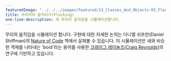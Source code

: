 ---
featuredImage: "../../../images/featured/13_Classes_And_Objects-03_Flocking-thumbnail.png"
title: 무리지어 움직이기(Flocking)
one-line-description: 새 무리의 움직임을 시뮬레이션합니다.
---

무리의 움직임을 시뮬레이션 합니다.
구현에 대한 자세한 논의는 다니엘 쉬프만(Daniel Shiffman)의 
<a href="https://natureofcode.com/book/chapter-6-autonomous-agents/">Nature of Code</a> 책에서 살펴볼 수 있습니다.
이 시뮬레이션은 새와 비슷한 객체를 나타내는 'boid'라는 용어를 사용한 
<a href="http://www.red3d.com/cwr/">크레이그 레이놀즈(Craig Reynolds)</a>의 연구에 기반하고 있습니다.